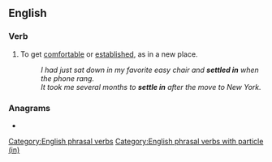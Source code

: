 ==English==

===Verb===
{{en-verb|settles in|settling in|settled in}}

# {{lb|en|idiomatic}} To get [[comfortable]] or [[established]], as in a new place.
#: ''I had just sat down in my favorite easy chair and '''settled in''' when the phone rang.''
#: ''It took me several months to '''settle in''' after the move to New York.''

===Anagrams===
* {{l|en|entitles}}

[[Category:English phrasal verbs]]
[[Category:English phrasal verbs with particle (in)]]